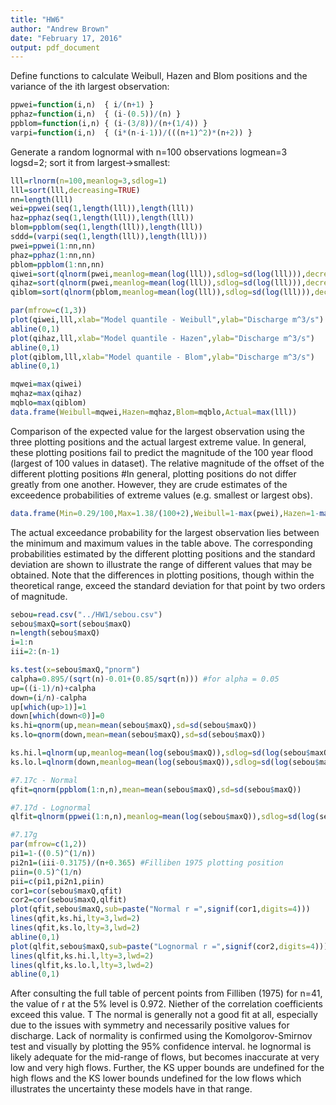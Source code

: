 ```yaml
---
title: "HW6"
author: "Andrew Brown"
date: "February 17, 2016"
output: pdf_document
---
```


\section{Q 7.16}
Define functions to calculate Weibull, Hazen and Blom positions and the variance of the ith largest observation:
```r
ppwei=function(i,n)  { i/(n+1) }
pphaz=function(i,n)  { (i-(0.5))/(n) }
ppblom=function(i,n) { (i-(3/8))/(n+(1/4)) }
varpi=function(i,n)  { (i*(n-i-1))/(((n+1)^2)*(n+2)) }
```
Generate a random lognormal with n=100 observations logmean=3 logsd=2; sort it from largest->smallest:
```r
lll=rlnorm(n=100,meanlog=3,sdlog=1)
lll=sort(lll,decreasing=TRUE)
nn=length(lll)
wei=ppwei(seq(1,length(lll)),length(lll))
haz=pphaz(seq(1,length(lll)),length(lll))
blom=ppblom(seq(1,length(lll)),length(lll))
sddd=(varpi(seq(1,length(lll)),length(lll)))
pwei=ppwei(1:nn,nn)
phaz=pphaz(1:nn,nn)
pblom=ppblom(1:nn,nn)
qiwei=sort(qlnorm(pwei,meanlog=mean(log(lll)),sdlog=sd(log(lll))),decreasing=TRUE)
qihaz=sort(qlnorm(pwei,meanlog=mean(log(lll)),sdlog=sd(log(lll))),decreasing=TRUE)
qiblom=sort(qlnorm(pblom,meanlog=mean(log(lll)),sdlog=sd(log(lll))),decreasing=TRUE)
```
```r
par(mfrow=c(1,3))
plot(qiwei,lll,xlab="Model quantile - Weibull",ylab="Discharge m^3/s")
abline(0,1)
plot(qihaz,lll,xlab="Model quantile - Hazen",ylab="Discharge m^3/s")
abline(0,1)
plot(qiblom,lll,xlab="Model quantile - Blom",ylab="Discharge m^3/s")
abline(0,1)
```
```r
mqwei=max(qiwei)
mqhaz=max(qihaz)
mqblo=max(qiblom) 
data.frame(Weibull=mqwei,Hazen=mqhaz,Blom=mqblo,Actual=max(lll))
```
Comparison of the expected value for the largest observation using the three plotting positions and the actual largest extreme value. In general, these plotting positions fail to predict the magnitude of the 100 year flood (largest of 100 values in dataset). The relative magnitude of the offset of the different plotting positions
#In general, plotting positions do not differ greatly from one another. However, they are crude estimates of the exceedence probabilities of extreme values (e.g. smallest or largest obs).
```r
data.frame(Min=0.29/100,Max=1.38/(100+2),Weibull=1-max(pwei),Hazen=1-max(phaz),Blom=1-max(pblom),StDev=sddd[1])
```
The actual exceedance probability for the largest observation lies between the minimum and maximum values in the table above. The corresponding probabilities estimated by the different plotting positions and the standard deviation are shown to illustrate the range  of different values that may be obtained. Note that the differences in plotting positions, though within the theoretical range, exceed the standard deviation for that point by two orders of magnitude.
\newpage
\section{Q 7.17}
```r
sebou=read.csv("../HW1/sebou.csv")
sebou$maxQ=sort(sebou$maxQ)
n=length(sebou$maxQ)
i=1:n
iii=2:(n-1)
```
```r
ks.test(x=sebou$maxQ,"pnorm")
calpha=0.895/(sqrt(n)-0.01+(0.85/sqrt(n))) #for alpha = 0.05
up=((i-1)/n)+calpha
down=(i/n)-calpha
up[which(up>1)]=1
down[which(down<0)]=0
ks.hi=qnorm(up,mean=mean(sebou$maxQ),sd=sd(sebou$maxQ))
ks.lo=qnorm(down,mean=mean(sebou$maxQ),sd=sd(sebou$maxQ))

ks.hi.l=qlnorm(up,meanlog=mean(log(sebou$maxQ)),sdlog=sd(log(sebou$maxQ)))
ks.lo.l=qlnorm(down,meanlog=mean(log(sebou$maxQ)),sdlog=sd(log(sebou$maxQ)))
```
```r
#7.17c - Normal
qfit=qnorm(ppblom(1:n,n),mean=mean(sebou$maxQ),sd=sd(sebou$maxQ))

#7.17d - Lognormal
qlfit=qlnorm(ppwei(1:n,n),meanlog=mean(log(sebou$maxQ)),sdlog=sd(log(sebou$maxQ)))

#7.17g
par(mfrow=c(1,2))
pi1=1-((0.5)^(1/n))
pi2n1=(iii-0.3175)/(n+0.365) #Filliben 1975 plotting position
piin=(0.5)^(1/n)
pii=c(pi1,pi2n1,piin)
cor1=cor(sebou$maxQ,qfit)
cor2=cor(sebou$maxQ,qlfit)
plot(qfit,sebou$maxQ,sub=paste("Normal r =",signif(cor1,digits=4)))
lines(qfit,ks.hi,lty=3,lwd=2)
lines(qfit,ks.lo,lty=3,lwd=2)
abline(0,1)
plot(qlfit,sebou$maxQ,sub=paste("Lognormal r =",signif(cor2,digits=4)))
lines(qlfit,ks.hi.l,lty=3,lwd=2)
lines(qlfit,ks.lo.l,lty=3,lwd=2)
abline(0,1)
```
After consulting the full table of percent points from Filliben (1975) for n=41, the value of r at the 5% level is 0.972. Niether of the correlation coefficients exceed this value. T The normal is generally not a good fit at all, especially due to the issues with symmetry and necessarily positive values for discharge. Lack of normality is confirmed using the Komolgorov-Smirnov test and visually by plotting the 95% confidence interval. 
 he lognormal is likely adequate for the mid-range of flows, but becomes inaccurate at very low and very high flows. Further, the KS upper bounds are undefined for the high flows and the KS lower bounds undefined for the low flows which illustrates the uncertainty these models have in that range.